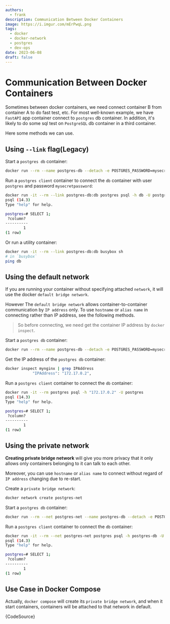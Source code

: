 ```yaml
---
authors:
  - frank
description: Communication Between Docker Containers
image: https://i.imgur.com/mErPwqL.png
tags:
  - docker
  - docker-network
  - postgres
  - dev-ops
date: 2023-06-08
draft: false
---
```


# Communication Between Docker Containers

Sometimes between docker containers, we need connect container B from container A to do fast test, etc. For most well-known example, we have `FastAPI` app container connect to `postgres` db container. In addition, it's likely to do some sql test on `PostgreSQL` db container in a third container.

Here some methods we can use.

<!--truncate-->

## Using `--link` flag(Legacy)

Start a `postgres db` container:

```sh
docker run --rm --name postgres-db --detach -e POSTGRES_PASSWORD=mysecretpassword postgres
```

Run a `postgres client` container to connect the `db` container with user `postgres` and password `mysecretpassword`:

```sh
docker run -it --rm --link postgres-db:db postgres psql -h db -U postgres
psql (14.3)
Type "help" for help.

postgres=# SELECT 1;
 ?column? 
----------
        1
(1 row)
```

Or run a utility container:

```sh
docker run -it --rm --link postgres-db:db busybox sh
# in `busybox`
ping db
```

## Using the default network

If you are running your container without specifying attached `network`, it will use the docker `default bridge network`.

However The `default bridge network` allows container-to-container communication by `IP address` only. To use `hostname` or `alias name` in connecting rather than IP address, see the following methods.

> So before connecting, we need get the container IP address by `docker inspect`.

Start a `postgres db` container:

```sh
docker run --rm --name postgres-db --detach -e POSTGRES_PASSWORD=mysecretpassword postgres
```

Get the IP address of the `postgres db` container:

```sh
docker inspect mynginx | grep IPAddress
            "IPAddress": "172.17.0.2",
```

Run a `postgres client` container to connect the `db` container:

```sh
docker run -it --rm postgres psql -h "172.17.0.2" -U postgres
psql (14.3)
Type "help" for help.

postgres=# SELECT 1;
 ?column? 
----------
        1
(1 row)
```

## Using the private network

**Creating private bridge network** will give you more privacy that it only allows only containers belonging to it can talk to each other.

Moreover, you can use `hostname` or `alias name` to connect without regard of `IP address` changing due to re-start.

Create a `private bridge network`:

```sh
docker network create postgres-net
```

Start a `postgres db` container:

```sh
docker run --rm --net postgres-net --name postgres-db --detach -e POSTGRES_PASSWORD=mysecretpassword postgres
```

Run a `postgres client` container to connect the `db` container:

```sh
docker run -it --rm --net postgres-net postgres psql -h postgres-db -U postgres
psql (14.3)
Type "help" for help.

postgres=# SELECT 1;
 ?column? 
----------
        1
(1 row)
```

## Use Case in Docker Compose

Actually, `docker compose` will create its `private bridge network`, and when it start containers, containers will be attached to that network in default.


<CodeBlock language="yaml" title="docker-compose-postgres.yml">{CodeSource}</CodeBlock>
